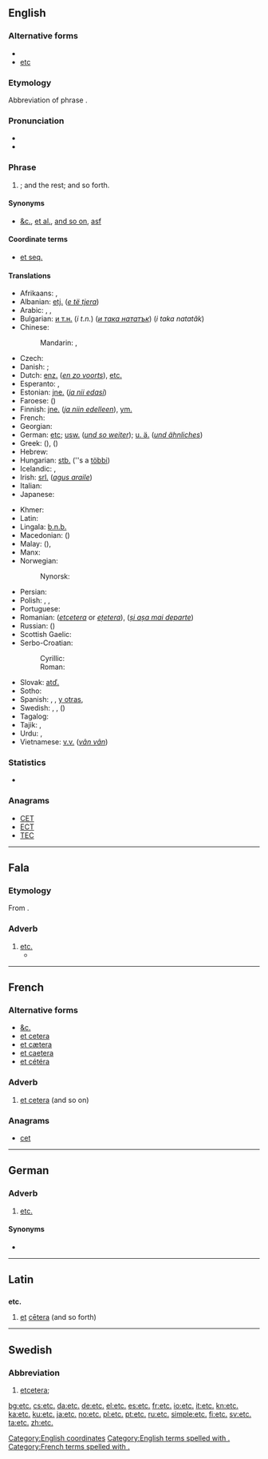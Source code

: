 {{also|etc}}
==English==

{{wikipedia|Et cetera}}

===Alternative forms===
* {{l|en|&c.}}
* [[etc]]

===Etymology===
Abbreviation of {{etyl|la|en}} phrase {{term|et cetera||and the rest|lang=la}}.

===Pronunciation===
* {{IPA|/ˌɛt ˈsɛt(ə)ɹə/}}
* {{audio|en-us-etc.ogg|Audio (US)}}

===Phrase===
{{head|en|phrase}}

# {{abbreviation of|et cetera|nodot=1}}; and the rest; and so forth.

====Synonyms====
* [[&c.]], [[et al.]], [[and so on]], [[asf]] {{gloss|and so forth}}

====Coordinate terms====
* [[et seq.]]

====Translations====
{{trans-top|abbreviation of “et cetera”; and the rest; and so forth}}
* Afrikaans: {{t-|af|ens}}, {{t-|af|ensovoorts}}
* Albanian: [[etj.]] (''[[e të tjera]]'')
* Arabic: {{t-|ar|إلى آخره|tr=ilā āxirihī}}, {{t-|ar|إلخ|tr=ilax}}, {{t-|ar|وهلم جرًا|tr=wa-halumma jarran}}
* Bulgarian: [[и т.н.]] (''i t.n.'') (''[[и така нататък]]'') (''i taka natatăk'')
* Chinese:
*: Mandarin: {{t-|cmn|等|tr=děng|sc=Hani}}, {{t-|cmn|等等|tr=děngděng|sc=Hani}}
* Czech: {{t+|cs|atd.}}
* Danish: {{t+|da|etc.}}; {{t+|da|osv.}}
* Dutch: [[enz.]] (''[[en zo voorts]]''), [[etc.]]
* Esperanto: {{t-|eo|ktp}}, {{t-|eo|ktp.}}
* Estonian: [[jne.]] (''[[ja nii edasi]]'')
* Faroese: {{t-|fo|o.s.fr.}} (''{{t-|fo|og svo framvegis}}'')
* Finnish: [[jne.]] (''[[ja niin edelleen]]''), [[ym.]]
* French: {{t+|fr|etc.}}
* Georgian: {{t-|ka|და ა.შ.|tr=da a.š.|sc=Geor}}
* German: [[etc]]; [[usw.]] (''[[und so weiter]]''); [[u. ä.]] (''[[und ähnliches]]'')
* Greek: {{t+|el|κτλ|tr=ktl}} ({{t-|el|και τα λοιπά|tr=kai ta loipá}}), {{t+|el|κλπ|tr=klp.}} ({{t-|el|και λοιπά|tr=kai loipá}})
* Hebrew: {{t-|he|וכו׳|tr=v'khú.}}
* Hungarian: [[stb.]] (''s a [[többi]])
* Icelandic: {{t+|is|o.s.frv.}}, {{t+|is|og svo framvegis}}
* Irish: [[srl.]] (''[[agus araile]]'')
* Italian: {{t+|it|ecc}}
* Japanese: {{t-|ja|など|tr=nado}}
{{trans-mid}}
* Khmer: {{t+|km|។ល។|tr=la’|sc=Khmr}}
* Latin: {{t+|la|et cetera}}
* Lingala: [[b.n.b.]]
* Macedonian: {{t-|mk|итн.|tr=itn.}} ({{term|и така натаму|tr=i tákа nátamu|lang=mk}})
* Malay: {{t-|ms|dll.}} (''{{t-|ms|dan lain-lain}}''), {{t-|ms|dsb.}} {{qualifier|[[dan sebagainya]]}}
* Manx: {{t-|gv|a.r.e.}}
* Norwegian:
*: Nynorsk: {{t-|nn|osb.}}
* Persian: {{t+|fa|و غیره|sc=fa-Arab}}
* Polish: {{t+|pl|itp.}} {{qualifier|i tym podobnie, i tym podobne}}, {{t+|pl|itd.}} {{qualifier|i tak dalej}}, {{t+|pl|etc.}}
* Portuguese: {{t+|pt|etc.}}
* Romanian: {{t-|ro|etc|alt=etc.}} (''[[etcetera]]'' or ''[[ețetera]]''), {{t-|ro|ș.a.m.d.}} (''[[și așa mai departe]]'')
* Russian: {{t+|ru|и т. д.|tr=i t. d.}} ({{term|и так далее|tr=i tak dalee|lang=ru}})
* Scottish Gaelic: {{t-|gd|msaa}}
* Serbo-Croatian:
*: Cyrillic: {{t-|sh|итд.|sc=Cyrl}}
*: Roman: {{t-|sh|itd.}}
* Slovak: [[atď.]]
* Sotho: {{t-|st|jj. (jwalo-jwalo)}}
* Spanish: {{t+|es|etc.}}, {{t-|es|&.}}, [[y otras]], {{t+|es|etcétera|m}}
* Swedish: {{t+|sv|etc}}, {{t-|sv|et c.}}, {{t+|sv|osv.}} (''{{t+|sv|och så vidare}}'')
* Tagalog: {{t+|tl|atbp.}}
* Tajik: {{t-|tg|ва ғайра|sc=Cyrl}}, {{t-|tg|ва ғ.|sc=Cyrl}}
* Urdu: {{t-|ur|و غیره|sc=ur-Arab}}, {{t-|ur|الخ (and so on)|sc=ur-Arab}}
* Vietnamese: [[v.v.]] (''[[vân vân]]'')
{{trans-bottom}}

===Statistics===
* {{rank|private|dinner|command|770|etc.|broke|waiting|political}}

===Anagrams===
* [[CET#English|CET]]
* [[ECT#English|ECT]]
* [[TEC#English|TEC]]

[[Category:English coordinates]]
[[Category:English terms spelled with .]]

----

==Fala==

===Etymology===
From {{etyl|la|fax}} {{term|et cetera||and more|lang=la}}.
 
===Adverb===
{{head|fax|adverb}}

# [[#English|etc.]] {{gloss|and the rest; and so forth}}
#* {{quote-book|year=2000|author=Domingo Frades Gaspar|title=Vamus a falal: Notas pâ coñocel y platical en nosa fala|publisher=Editora regional da Extremadura|section=Anexu: Nossa Fala|passage=Por siglus, a xienti de capital (rica) i as mismas Instituciós (Iglexiia, Escuelas, Xiusticia, funcionarius, '''etc.''') tiñan a fala cumu algo de ignorantis, atrasaus, vulgariai.|translation=For centuries, the people from the capital (rich) and the same institutions (Church, Schools, Justice, public servants, '''etc.''') held Fala as something of ignorant people, backward people, vulgarity.}}

----

==French==

===Alternative forms===
* [[&c.]]
* [[et cetera]]
* [[et cætera]] {{qualifier|hypercorrect}}
* [[et caetera]] {{qualifier|hypercorrect}}
* [[et cétéra]]

===Adverb===
{{fr-adv|sort=etc}}

# [[et cetera]] (and so on)

===Anagrams===
* [[cet#french|cet]]

[[Category:French terms spelled with .]]

----

==German==

===Adverb===
{{de-adv|sort=etc}}

# [[etc.#English|etc.]]

====Synonyms====
* {{l|de|usw.}}

----

==Latin==

==={{abbreviation-old|la}}===
'''etc.'''

# [[et#Latin|et]] [[cetera#Latin|cētera]] (and so forth)

----

==Swedish==

===Abbreviation===
{{head|sv|abbreviation}}

# [[etcetera]]; {{abbreviation of|etcetera|lang=sv}}

[[bg:etc.]]
[[cs:etc.]]
[[da:etc.]]
[[de:etc.]]
[[el:etc.]]
[[es:etc.]]
[[fr:etc.]]
[[io:etc.]]
[[it:etc.]]
[[kn:etc.]]
[[ka:etc.]]
[[ku:etc.]]
[[ja:etc.]]
[[no:etc.]]
[[pl:etc.]]
[[pt:etc.]]
[[ru:etc.]]
[[simple:etc.]]
[[fi:etc.]]
[[sv:etc.]]
[[ta:etc.]]
[[zh:etc.]]